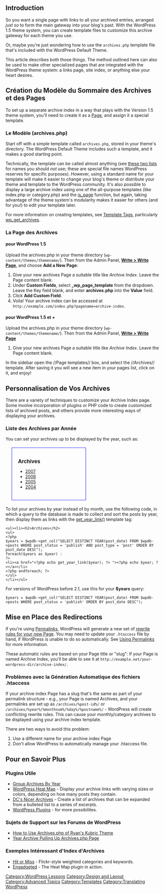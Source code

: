 {{French Header}}
{{Stub}}

== Introduction ==

So you want a single page with links to all your archived entries, arranged <em>just so</em> to form the main gateway into your blog's past. With the WordPress 1.5 theme system, you can create template files to customize this archive gateway for each theme you use.

Or, maybe you're just wondering how to use the <tt>archives.php</tt> template file that's included with the WordPress Default Theme.

This article describes both those things. The method outlined here can also be used to make other specialized pages that are integrated with the WordPress theme system: a links page, site index, or anything else your heart desires.

== Création du Modèle du Sommaire des Archives et des Pages ==

To set up a separate archive index in a way that plays with the Version 1.5 theme system, you'll need to create it as a [[Pages | Page]], and assign it a special template.

=== Le Modèle (archives.php) ===

Start off with a simple template called <tt>archives.php</tt>, stored in your theme's directory. The WordPress Default Theme includes such a template, and it makes a good starting point.

Technically, the template can be called almost anything (see [[Theme Development#Theme Templates|these two lists]] for names you should ''not'' use; these are special file names WordPress reserves for specific purposes). However, using a standard name for your template will make it easier to change your blog's theme or distribute your theme and template to the WordPress community. It's also possible to display a large archive index using one of the all-purpose templates (like index.php or category.php) and the [[Conditional_Tags|is_page]] function, but again, taking advantage of the theme system's modularity makes it easier for others (and for you!) to edit your template later.

For more information on creating templates, see [[Template_Tags|Template Tags]], particularly [[Template_Tags/wp_get_archives | wp_get_archives]].

=== La Page des Archives ===

==== pour WordPress 1.5 ====

Upload the archives.php in your theme directory (<tt>wp-content/themes/themename/</tt>). Then from the Admin Panel, [[Pages#Creating_Pages|'''Write > Write Page''']], and choose '''Add a New Page''':

# Give your new archives Page a suitable title like ''Archive Index''. Leave the Page content blank.
# Under '''Custom Fields''', select '''_wp_page_template''' from the dropdown. Leave the Key field blank, and enter '''archives.php''' into the '''Value''' field.
# Click '''Add Custom Field'''.
# Voila! Your archive index can be accessed at <tt><nowiki>http://example.com/index.php?pagename=archive-index</nowiki></tt>.

==== pour WordPress 1.5 et + ====

Upload the archives.php in your theme directory 
(<tt>wp-content/themes/themename/</tt>). Then from the Admin Panel, [[Pages#Creating_Pages|'''Write > Write Page''']]

# Give your new archives Page a suitable title like ''Archive Index''. Leave the Page content blank.

In the sidebar open the //Page templates// box, and select the //Archives// template. After saving it you will see a new item in your pages list, click on it, and enjoy!

== Personnalisation de Vos Archives ==

There are a variety of techniques to customize your Archive Index page. Some involve incorporation of plugins or PHP code to create customized lists of archived posts, and others provide more interesting ways of displaying your archives.

=== Liste des Archives par Année ===

You can set your archives up to be displayed by the year, such as:

<div style="border:1px solid blue; width:40%; font-weight:110%; margin: 20px; padding:20px">
<span style="font-weight:bold;font-size:120%">Archives</span>
<ul style="color:blue">
<li><u>2007</u></li>
<li><u>2006</u></li>
<li><u>2005</u></li>
<li><u>2004</u></li>
</ul>
</div>

To list your archives by year instead of by month, use the following code, in which a query to the database is made to collect and sort the posts by year, then display them as links with the [[Function_Reference/get_year_link|get_year_link()]] template tag:

<pre><ul><li><h2>Archives</h2>
<ul>
<?php
$years = $wpdb->get_col("SELECT DISTINCT YEAR(post_date) FROM $wpdb->posts WHERE post_status = 'publish' AND post_type = 'post' ORDER BY post_date DESC");
foreach($years as $year) : 
?>
<li><a href="<?php echo get_year_link($year); ?> "><?php echo $year; ?></a></li>
<?php endforeach; ?>
</ul>
</li></ul></pre>

For versions of WordPress before 2.1, use this for your '''$years''' query:

<pre>$years = $wpdb->get_col("SELECT DISTINCT YEAR(post_date) FROM $wpdb->posts WHERE post_status = 'publish' ORDER BY post_date DESC");</pre>

== Mise en Place des Redirections ==

If you're using [[Using_Permalinks|Permalinks]], WordPress will generate a new set of [[Pages#Creating_Pages|rewrite rules for your new Page]]. You may need to update your <tt>.htaccess</tt> file by hand, if WordPress is unable to do so automatically. See [[Using_Permalinks|Using Permalinks]] for more information.

These automatic rules are based on your Page title or "slug": If your Page is named Archive Index, you'll be able to see it at <tt><nowiki>http://example.net/your-wordpress-dir/archive-index/</nowiki></tt>.

=== Problèmes avec la Génération Automatique des fichiers .htaccess ===

If your archive index Page has a slug that's the same as part of your permalink structure - e.g., your Page is named Archives, and your permalinks are set up as <tt>/archives/%post-id%/</tt> or <tt>/archives/%year%/%monthnum%/%day%/%postname%/</tt> - WordPress will create conflicting rewrite rules. This can cause your monthly/category archives to be displayed using your archive index template.

There are two ways to avoid this problem:
# Use a different name for your archive index Page
# Don't allow WordPress to automatically manage your .htaccess file.

== Pour en Savoir Plus ==

=== Plugins Utile ===

* [http://blindmuse.com/blog/2004/03/31/group-archives-by-year/ Group Archives By Year]
* [http://www.engadgeted.net/archives/2005/02/10/wordpress-heat-map-plugin/ WordPress Heat Map] - Display your archive links with varying sizes or colors, depending on how many posts they contain.
* [http://www.davidsaccess.com/?p=124 DC's Nicer Archives] - Create a list of archives that can be expanded from a bulleted list to a series of excerpts.
* [[http://www.wordpress.org/extend/plugins|WordPress Plugins]] - for more possibilites.

=== Sujets de Support sur les Forums de WordPress ===

* [http://wordpress.org/support/topic.php?id=18934 How to Use Archives.php of Ryan's Kubric Theme]
* [http://wordpress.org/support/topic.php?id=24290 Year Archive Pulling Up Archives.php Page]

=== Exemples Intéressant d'Index d'Archives ===

* [http://www.hitormiss.org/archives/ Hit or Miss] - Flickr-style weighted categories and keywords.
* [http://www.engadgeted.net/archives/ Engadgeted] - The Heat Map plugin in action.

[[Category:WordPress Lessons]]
[[Category:Design and Layout]]
[[Category:Advanced Topics]]
[[Category:Templates]]
[[Category:Translating WordPress]]